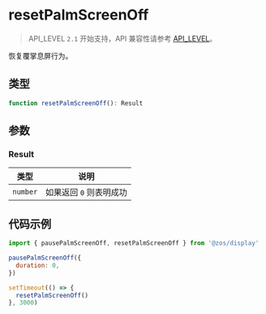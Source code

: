 # resetPalmScreenOff

> API_LEVEL `2.1` 开始支持，API 兼容性请参考 [API_LEVEL](../../../../guides/framework/device/compatibility.md)。

恢复覆掌息屏行为。

## 类型

```ts
function resetPalmScreenOff(): Result
```

## 参数

### Result

| 类型                | 说明                    |
| ------------------- | ----------------------- |
| <code>number</code> | 如果返回 `0` 则表明成功 |

## 代码示例

```js
import { pausePalmScreenOff, resetPalmScreenOff } from '@zos/display'

pausePalmScreenOff({
  duration: 0,
})

setTimeout(() => {
  resetPalmScreenOff()
}, 3000)
```
